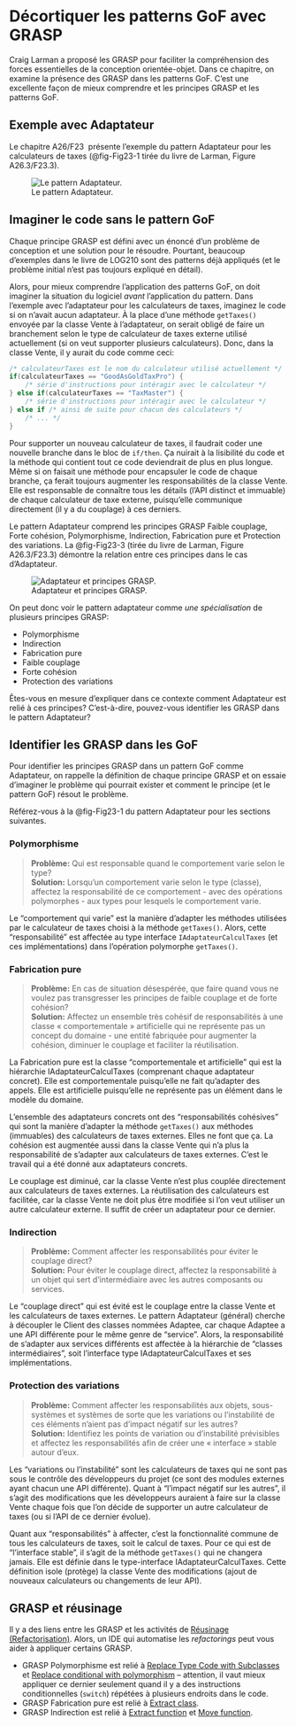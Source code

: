 # Décortiquer les patterns GoF avec GRASP{#sec-GRASP-GoF}

Craig Larman a proposé les GRASP pour faciliter la compréhension des forces essentielles de la conception orientée-objet. Dans ce chapitre, on examine la présence des GRASP dans les patterns GoF. C'est une excellente façon de mieux comprendre et les principes GRASP et les patterns GoF.

## Exemple avec Adaptateur

Le chapitre A26/F23\ \faBook<i class="fa-solid fa-book"></i>\ présente l'exemple du pattern Adaptateur pour les calculateurs de taxes (@fig-Fig23-1 tirée du livre de Larman, Figure A26.3/F23.3).

![Le pattern Adaptateur.](images/Fig23.1.png "Figure A26.1/F23.1 du livre de Larman"){#fig-Fig23-1}

## Imaginer le code sans le pattern GoF

Chaque principe GRASP est défini avec un énoncé d'un problème de conception et une solution pour le résoudre. Pourtant, beaucoup d'exemples dans le livre de LOG210 sont des patterns déjà appliqués (et le problème initial n'est pas toujours expliqué en détail). 

Alors, pour mieux comprendre l'application des patterns GoF, on doit imaginer la situation du logiciel *avant* l'application du pattern. Dans l'exemple avec l'adaptateur pour les calculateurs de taxes, imaginez le code si on n'avait aucun adaptateur. À la place d'une méthode `getTaxes()` envoyée par la classe Vente à l'adaptateur, on serait obligé de faire un branchement selon le type de calculateur de taxes externe utilisé actuellement (si on veut supporter plusieurs calculateurs). Donc, dans la classe Vente, il y aurait du code comme ceci:

```Java
/* calculateurTaxes est le nom du calculateur utilisé actuellement */
if(calculateurTaxes == "GoodAsGoldTaxPro") {
    /* série d'instructions pour intéragir avec le calculateur */
} else if(calculateurTaxes == "TaxMaster") {
    /* série d'instructions pour intéragir avec le calculateur */
} else if /* ainsi de suite pour chacun des calculateurs */
    /* ... */
}
```

Pour supporter un nouveau calculateur de taxes, il faudrait coder une nouvelle branche dans le bloc de `if/then`. 
Ça nuirait à la lisibilité du code et la méthode qui contient tout ce code deviendrait de plus en plus longue. 
Même si on faisait une méthode pour encapsuler le code de chaque branche, ça ferait toujours augmenter les responsabilités de la classe Vente. 
Elle est responsable de connaître tous les détails (l'API distinct et immuable) de chaque calculateur de taxe externe, puisqu'elle communique directement (il y a du couplage) à ces derniers.

Le pattern Adaptateur comprend les principes GRASP Faible couplage, Forte cohésion, Polymorphisme, Indirection, Fabrication pure et Protection des variations. La @fig-Fig23-3 (tirée du livre de Larman, Figure A26.3/F23.3) démontre la relation entre ces principes dans le cas d'Adaptateur.

![Adaptateur et principes GRASP.](images/Fig23.3.png "Figure A26.3/F23.3 du livre de Larman"){#fig-Fig23-3}

On peut donc voir le pattern adaptateur comme *une spécialisation* de plusieurs principes GRASP:

- Polymorphisme
- Indirection
- Fabrication pure
- Faible couplage
- Forte cohésion
- Protection des variations

Êtes-vous en mesure d'expliquer dans ce contexte comment Adaptateur est relié à ces principes? C'est-à-dire, pouvez-vous identifier les GRASP dans le pattern Adaptateur?

## Identifier les GRASP dans les GoF

Pour identifier les principes GRASP dans un pattern GoF comme Adaptateur, on rappelle la définition de chaque principe GRASP et on essaie d'imaginer le problème qui pourrait exister et comment le principe (et le pattern GoF) résout le problème.

Référez-vous à la @fig-Fig23-1 du pattern Adaptateur pour les sections suivantes.

### Polymorphisme

> **Problème:** Qui est responsable quand le comportement varie selon le type?  
> **Solution:** Lorsqu'un comportement varie selon le type (classe), affectez la responsabilité de ce comportement - avec des opérations polymorphes - aux types pour lesquels le comportement varie.

Le "comportement qui varie" est la manière d'adapter les méthodes utilisées par le calculateur de taxes choisi à la méthode `getTaxes()`. Alors, cette "responsabilité" est affectée au type interface `IAdaptateurCalculTaxes` (et ces implémentations) dans l'opération polymorphe `getTaxes()`.

### Fabrication pure

> **Problème:** En cas de situation désespérée, que faire quand vous ne voulez pas transgresser les principes de faible couplage et de forte cohésion?  
> **Solution:** Affectez un ensemble très cohésif de responsabilités à une classe « comportementale » artificielle qui ne représente pas un concept du domaine - une entité fabriquée pour augmenter la cohésion, diminuer le couplage et faciliter la réutilisation.

La Fabrication pure est la classe "comportementale et artificielle" qui est la hiérarchie IAdaptateurCalculTaxes (comprenant chaque adaptateur concret). Elle est comportementale puisqu'elle ne fait qu'adapter des appels. Elle est artificielle puisqu'elle ne représente pas un élément dans le modèle du domaine. 

L'ensemble des adaptateurs concrets ont des "responsabilités cohésives" qui sont la manière d'adapter la méthode `getTaxes()` aux méthodes (immuables) des calculateurs de taxes externes. Elles ne font que ça. La cohésion est augmentée aussi dans la classe Vente qui n'a plus la responsabilité de s'adapter aux calculateurs de taxes externes. C'est le travail qui a été donné aux adaptateurs concrets. 

Le couplage est diminué, car la classe Vente n'est plus couplée directement aux calculateurs de taxes externes. La réutilisation des calculateurs est facilitée, car la classe Vente ne doit plus être modifiée si l'on veut utiliser un autre calculateur externe. Il suffit de créer un adaptateur pour ce dernier.

### Indirection

> **Problème:** Comment affecter les responsabilités pour éviter le couplage direct?  
> **Solution:** Pour éviter le couplage direct, affectez la responsabilité à un objet qui sert d'intermédiaire avec les autres composants ou services.

Le "couplage direct" qui est évité est le couplage entre la classe Vente et les calculateurs de taxes externes. Le pattern Adaptateur (général) cherche à découpler le Client des classes nommées Adaptee, car chaque Adaptee a une API différente pour le même genre de "service". Alors, la responsabilité de s'adapter aux services différents est affectée à la hiérarchie de "classes intermédiaires", soit l'interface type IAdaptateurCalculTaxes et ses implémentations.

### Protection des variations

> **Problème:** Comment affecter les responsabilités aux objets, sous-systèmes et systèmes de sorte que les variations ou l'instabilité de ces éléments n'aient pas d'impact négatif sur les autres?  
> **Solution:** Identifiez les points de variation ou d'instabilité prévisibles et affectez les responsabilités afin de créer une « interface » stable autour d'eux.

Les "variations ou l'instabilité" sont les calculateurs de taxes qui ne sont pas sous le contrôle des développeurs du projet (ce sont des modules externes ayant chacun une API différente). Quant à "l'impact négatif sur les autres", il s'agit des modifications que les développeurs auraient à faire sur la classe Vente chaque fois que l'on décide de supporter un autre calculateur de taxes (ou si l'API de ce dernier évolue). 

Quant aux "responsabilités" à affecter, c'est la fonctionnalité commune de tous les calculateurs de taxes, soit le calcul de taxes. Pour ce qui est de "l'interface stable", il s'agit de la méthode `getTaxes()` qui ne changera jamais. Elle est définie dans le type-interface IAdaptateurCalculTaxes. Cette définition isole (protège) la classe Vente des modifications (ajout de nouveaux calculateurs ou changements de leur API). 

## GRASP et réusinage

Il y a des liens entre les GRASP et les activités de [Réusinage (Refactorisation)](#sec-Refactoring). 
Alors, un IDE qui automatise les *refactorings* peut vous aider à appliquer certains GRASP.

- GRASP Polymorphisme est relié à [Replace Type Code with Subclasses](https://refactoring.com/catalog/replaceTypeCodeWithSubclasses.html) et [Replace conditional with polymorphism](https://refactoring.com/catalog/replaceConditionalWithPolymorphism.html) -- attention, il vaut mieux appliquer ce dernier seulement quand il y a des instructions conditionnelles (`switch`) répétées à plusieurs endroits dans le code.
- GRASP Fabrication pure est relié à [Extract class](https://refactoring.com/catalog/extractClass.html).
- GRASP Indirection est relié à [Extract function](https://refactoring.com/catalog/extractFunction.html) et [Move function](https://refactoring.com/catalog/moveFunction.html).
